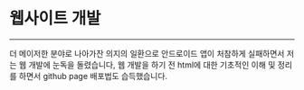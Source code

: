 # 웹사이트 개발

---

더 메이저한 분야로 나아가잔 의지의 일환으로 안드로이드 앱이 처참하게
실패하면서 저는 웹 개발에 눈독을 돌렸습니다,
웹 개발을 하기 전 html에 대한 기초적인 이해 및 정리를 하면서 github page
배포법도 습득했습니다.

<RepoCard repository="html-guide" />
